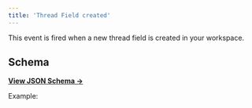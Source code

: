 ```yaml
---
title: 'Thread Field created'
---
```


This event is fired when a new thread field is created in your workspace.

## Schema

[**View JSON Schema →**](https://core-api.uk.plain.com/webhooks/schema/latest.json)

Example:

<Snippet file="webhooks/thread-field-created.mdx" />
